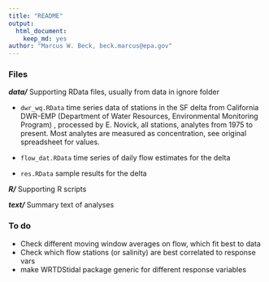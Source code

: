 ```yaml
---
title: "README"
output: 
  html_document:
    keep_md: yes
author: "Marcus W. Beck, beck.marcus@epa.gov"
---
```


### Files

**_data/_** Supporting RData files, usually from data in ignore folder 

* `dwr_wq.RData` time series data of stations in the SF delta from California DWR-EMP (Department of Water Resources, Environmental Monitoring Program) , processed by E. Novick, all stations, analytes from 1975 to present.  Most analytes are measured as concentration, see original spreadsheet for values. 

* `flow_dat.RData` time series of daily flow estimates for the delta

* `res.RData` sample results for the delta

**_R/_** Supporting R scripts

**_text/_** Summary text of analyses

### To do

* Check different moving window averages on flow, which fit best to data
* Check which flow stations (or salinity) are best correlated to response vars
* make WRTDStidal package generic for different response variables

